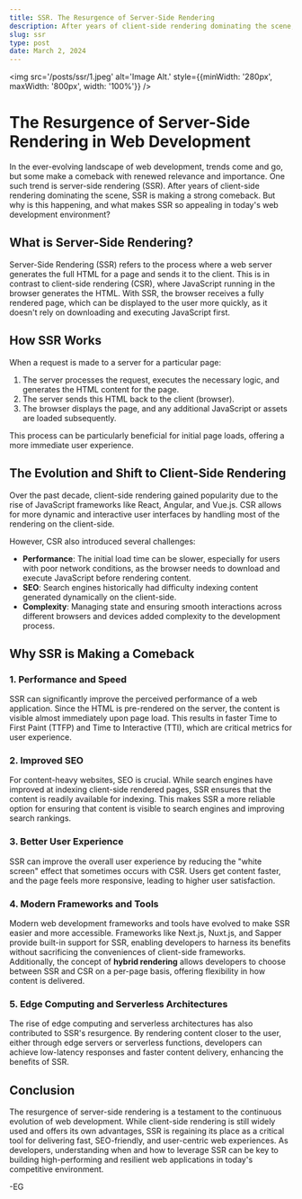 ```yaml
---
title: SSR. The Resurgence of Server-Side Rendering
description: After years of client-side rendering dominating the scene, SSR is making a strong comeback.
slug: ssr
type: post
date: March 2, 2024
---
```


<img
  src='/posts/ssr/1.jpeg'
  alt='Image Alt.'
  style={{minWidth: '280px', maxWidth: '800px', width: '100%'}}
/>

# The Resurgence of Server-Side Rendering in Web Development

In the ever-evolving landscape of web development, trends come and go, but some make a comeback with renewed relevance and importance. One such trend is server-side rendering (SSR). After years of client-side rendering dominating the scene, SSR is making a strong comeback. But why is this happening, and what makes SSR so appealing in today's web development environment?

## What is Server-Side Rendering?

Server-Side Rendering (SSR) refers to the process where a web server generates the full HTML for a page and sends it to the client. This is in contrast to client-side rendering (CSR), where JavaScript running in the browser generates the HTML. With SSR, the browser receives a fully rendered page, which can be displayed to the user more quickly, as it doesn't rely on downloading and executing JavaScript first.

## How SSR Works

When a request is made to a server for a particular page:

1. The server processes the request, executes the necessary logic, and generates the HTML content for the page.
2. The server sends this HTML back to the client (browser).
3. The browser displays the page, and any additional JavaScript or assets are loaded subsequently.

This process can be particularly beneficial for initial page loads, offering a more immediate user experience.

## The Evolution and Shift to Client-Side Rendering

Over the past decade, client-side rendering gained popularity due to the rise of JavaScript frameworks like React, Angular, and Vue.js. CSR allows for more dynamic and interactive user interfaces by handling most of the rendering on the client-side.

However, CSR also introduced several challenges:

- **Performance**: The initial load time can be slower, especially for users with poor network conditions, as the browser needs to download and execute JavaScript before rendering content.
- **SEO**: Search engines historically had difficulty indexing content generated dynamically on the client-side.
- **Complexity**: Managing state and ensuring smooth interactions across different browsers and devices added complexity to the development process.

## Why SSR is Making a Comeback

### 1. **Performance and Speed**

SSR can significantly improve the perceived performance of a web application. Since the HTML is pre-rendered on the server, the content is visible almost immediately upon page load. This results in faster Time to First Paint (TTFP) and Time to Interactive (TTI), which are critical metrics for user experience.

### 2. **Improved SEO**

For content-heavy websites, SEO is crucial. While search engines have improved at indexing client-side rendered pages, SSR ensures that the content is readily available for indexing. This makes SSR a more reliable option for ensuring that content is visible to search engines and improving search rankings.

### 3. **Better User Experience**

SSR can improve the overall user experience by reducing the "white screen" effect that sometimes occurs with CSR. Users get content faster, and the page feels more responsive, leading to higher user satisfaction.

### 4. **Modern Frameworks and Tools**

Modern web development frameworks and tools have evolved to make SSR easier and more accessible. Frameworks like Next.js, Nuxt.js, and Sapper provide built-in support for SSR, enabling developers to harness its benefits without sacrificing the conveniences of client-side frameworks. Additionally, the concept of **hybrid rendering** allows developers to choose between SSR and CSR on a per-page basis, offering flexibility in how content is delivered.

### 5. **Edge Computing and Serverless Architectures**

The rise of edge computing and serverless architectures has also contributed to SSR's resurgence. By rendering content closer to the user, either through edge servers or serverless functions, developers can achieve low-latency responses and faster content delivery, enhancing the benefits of SSR.

## Conclusion

The resurgence of server-side rendering is a testament to the continuous evolution of web development. While client-side rendering is still widely used and offers its own advantages, SSR is regaining its place as a critical tool for delivering fast, SEO-friendly, and user-centric web experiences. As developers, understanding when and how to leverage SSR can be key to building high-performing and resilient web applications in today's competitive environment.

-EG
